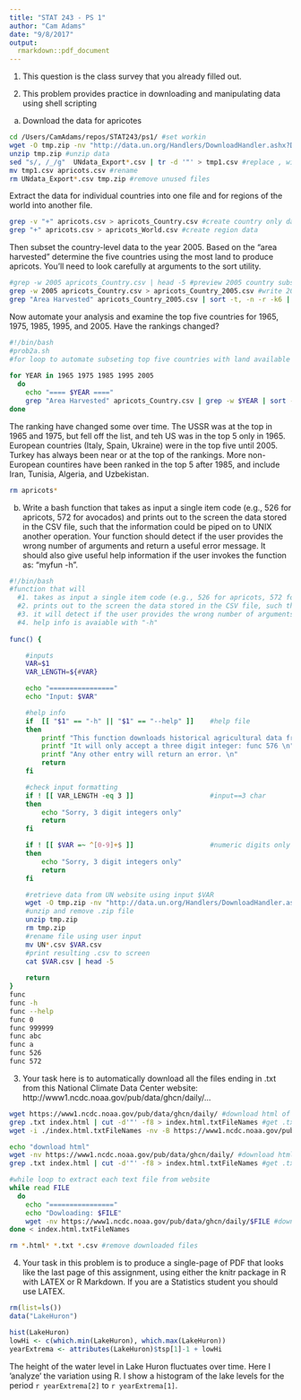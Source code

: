 ```yaml
---
title: "STAT 243 - PS 1"
author: "Cam Adams"
date: "9/8/2017"
output:
  rmarkdown::pdf_document
---
```






1. This question is the class survey that you already filled out.

2. This problem provides practice in downloading and manipulating data using shell scripting

  a. Download the data for apricotes 
```bash
cd /Users/CamAdams/repos/STAT243/ps1/ #set workin
wget -O tmp.zip -nv "http://data.un.org/Handlers/DownloadHandler.ashx?DataFilter=itemCode:526&DataMartId=FAO&Format=csv&c=2,3,4,5,6,7&s=countryName:asc,elementCode:asc,year:desc"
unzip tmp.zip #unzip data
sed "s/, /_/g"  UNdata_Export*.csv | tr -d '"' > tmp1.csv #replace , with _ inside fields
mv tmp1.csv apricots.csv #rename
rm UNdata_Export*.csv tmp.zip #remove unused files
```

Extract the data for individual countries into one file and for
regions of the world into another file. 

```bash
grep -v "+" apricots.csv > apricots_Country.csv #create country only data
grep "+" apricots.csv > apricots_World.csv #create region data
```

Then subset the country-level data to the year 2005. Based on the “area harvested” determine the five countries using the most land to produce apricots. You’ll need to look carefully at arguments to the sort utility.

```bash
#grep -w 2005 apricots_Country.csv | head -5 #preview 2005 country subset
grep -w 2005 apricots_Country.csv > apricots_Country_2005.csv #write 2005 country subset
grep "Area Harvested" apricots_Country_2005.csv | sort -t, -n -r -k6 | cut -d, -f1,3,4,6 | head -5 #five countries in 2005 with the most land to product apricods  

```

Now automate your analysis and examine the top five countries for 1965, 1975, 1985, 1995, and 2005. Have the rankings changed?

```bash
#!/bin/bash
#prob2a.sh
#for loop to automate subseting top five countries with land available for harvest in years 1965-2005 in 10 year increments
                                     
for YEAR in 1965 1975 1985 1995 2005
  do
    echo "==== $YEAR ===="
    grep "Area Harvested" apricots_Country.csv | grep -w $YEAR | sort -t, -n -r -k6 | cut -d, -f1,3,4,6 | head -5
done 
```

The ranking have changed some over time. The USSR was at the top in 1965 and 1975, but fell off the list, and teh US was in the top 5 only in 1965. European countries (Italy, Spain, Ukraine) were in the top five until 2005. Turkey has always been near or at the top of the rankings. More non-European countires have been ranked in the top 5 after 1985, and include Iran, Tunisia, Algeria, and Uzbekistan.

```bash
rm apricots*
```


b. Write a bash function that takes as input a single item code (e.g., 526 for apricots, 572 for avocados) and prints out to the screen the data stored in the CSV file, such that the information could be piped on to UNIX another operation. Your function should detect if the user provides the wrong number of arguments and return a useful error message. It should also give useful help information if the user invokes the function as: “myfun -h”.


```bash
#!/bin/bash                                                                           
#function that will                                                                                                                                                                  
  #1. takes as input a single item code (e.g., 526 for apricots, 572 for avocados)                         
  #2. prints out to the screen the data stored in the CSV file, such that the information could be piped on to UNIX another operation.                                               
  #3. it will detect if the user provides the wrong number of arguments and return a useful error message. 
  #4. help info is avaiable with "-h"
  
func() {

    #inputs                                                                 
    VAR=$1
    VAR_LENGTH=${#VAR}

    echo "================"
    echo "Input: $VAR"

    #help info                                                                     
    if  [[ "$1" == "-h" || "$1" == "--help" ]]    #help file                                                    
    then
        printf "This function downloads historical agricultural data from the UN website. \n"
        printf "It will only accept a three digit integer: func 576 \n"
        printf "Any other entry will return an error. \n"
        return
    fi

    #check input formatting                                                    
    if ! [[ VAR_LENGTH -eq 3 ]]                   #input==3 char     
    then
        echo "Sorry, 3 digit integers only"
        return
    fi

    if ! [[ $VAR =~ ^[0-9]+$ ]]                   #numeric digits only
    then
        echo "Sorry, 3 digit integers only"
        return
    fi

    #retrieve data from UN website using input $VAR
    wget -O tmp.zip -nv "http://data.un.org/Handlers/DownloadHandler.ashx?DataFilter=itemCode:$VAR&DataMartId=FAO&Format=csv&c=2,3,4,5,6,7&s=countryName:asc,elementCode:asc,year:desc"
    #unzip and remove .zip file                                    
    unzip tmp.zip 
    rm tmp.zip
    #rename file using user input
    mv UN*.csv $VAR.csv
    #print resulting .csv to screen                                                      
    cat $VAR.csv | head -5
    
    return
}
func
func -h
func --help
func 0
func 999999
func abc
func a
func 526 
func 572
```

3. Your task here is to automatically download all the files ending in .txt from this National Climate Data Center website: http://www1.ncdc.noaa.gov/pub/data/ghcn/daily/...

```bash

wget https://www1.ncdc.noaa.gov/pub/data/ghcn/daily/ #download html of the data
grep .txt index.html | cut -d'"' -f8 > index.html.txtFileNames #get .txt file names from index.html
wget -i ./index.html.txtFileNames -nv -B https://www1.ncdc.noaa.gov/pub/data/ghcn/daily/ #download .txt names using list of .txt files
```

```bash
echo "download html"
wget -nv https://www1.ncdc.noaa.gov/pub/data/ghcn/daily/ #download html of the data
grep .txt index.html | cut -d'"' -f8 > index.html.txtFileNames #get .txt file names from index.html

#while loop to extract each text file from website
while read FILE
  do
    echo "================"
    echo "Dowloading: $FILE"
    wget -nv https://www1.ncdc.noaa.gov/pub/data/ghcn/daily/$FILE #download text file
done < index.html.txtFileNames
```

```bash
rm *.html* *.txt *.csv #remove downloaded files  
```

4. Your task in this problem is to produce a single-page of PDF that looks like the last page of this  assignment, using either the knitr package in R with LATEX or R Markdown. If you are a Statistics student you should use LATEX. 
  
  
```r
rm(list=ls())
data("LakeHuron")
```
\pagebreak



```r
hist(LakeHuron)
lowHi <- c(which.min(LakeHuron), which.max(LakeHuron))
yearExtrema <- attributes(LakeHuron)$tsp[1]-1 + lowHi
```
The height of the water level in Lake Huron fluctuates over time. Here I ’analyze’ the variation using R. I show a histogram of the lake levels for the period `r yearExtrema[2]` to `r yearExtrema[1]`.

